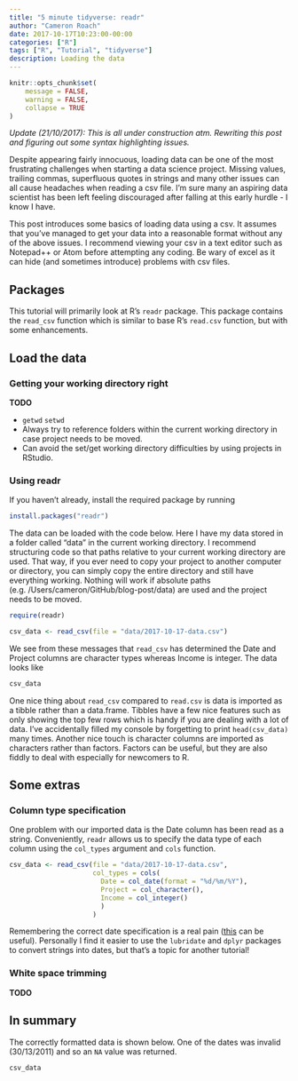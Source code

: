 ```yaml
---
title: "5 minute tidyverse: readr"
author: "Cameron Roach"
date: 2017-10-17T10:23:00-00:00
categories: ["R"]
tags: ["R", "Tutorial", "tidyverse"]
description: Loading the data
---
```


```r
knitr::opts_chunk$set(
	message = FALSE,
	warning = FALSE,
	collapse = TRUE
)
```



_Update (21/10/2017): This is all under construction atm. Rewriting this post and figuring out some syntax highlighting issues._

Despite appearing fairly innocuous, loading data can be one of the most frustrating challenges when starting a data science project. Missing values, trailing commas, superfluous quotes in strings and many other issues can all cause headaches when reading a csv file. I'm sure many an aspiring data scientist has been left feeling discouraged after falling at this early hurdle - I know I have.

This post introduces some basics of loading data using a csv. It assumes that you've managed to get your data into a reasonable format without any of the above issues. I recommend viewing your csv in a text editor such as Notepad++ or Atom before attempting any coding. Be wary of excel as it can hide (and sometimes introduce) problems with csv files.

## Packages

This tutorial will primarily look at R's `readr` package. This package contains the `read_csv` function which is similar to base R's `read.csv` function, but with some enhancements.

## Load the data

### Getting your working directory right

__TODO__

* `getwd` `setwd`
* Always try to reference folders within the current working directory in case project needs to be moved.
* Can avoid the set/get working directory difficulties by using projects in RStudio.

### Using readr

If you haven't already, install the required package by running

```r
install.packages("readr")
```

The data can be loaded with the code below. Here I have my data stored in a folder called "data" in the current working directory. I recommend structuring code so that paths relative to your current working directory are used. That way, if you ever need to copy your project to another computer or directory, you can simply copy the entire directory and still have everything working. Nothing will work if absolute paths (e.g. /Users/cameron/GitHub/blog-post/data) are used and the project needs to be moved.

```r
require(readr)
```

```r
csv_data <- read_csv(file = "data/2017-10-17-data.csv")
```

We see from these messages that `read_csv` has determined the Date and Project columns are character types whereas Income is integer. The data looks like

```r
csv_data
```

One nice thing about `read_csv` compared to `read.csv` is data is imported as a tibble rather than a data.frame. Tibbles have a few nice features such as only showing the top few rows which is handy if you are dealing with a lot of data. I've accidentally filled my console by forgetting to print `head(csv_data)` many times. Another nice touch is character columns are imported as characters rather than factors. Factors can be useful, but they are also fiddly to deal with especially for newcomers to R.

## Some extras

### Column type specification

One problem with our imported data is the Date column has been read as a string. Conveniently, `readr` allows us to specify the data type of each column using the `col_types` argument and `cols` function.

```r
csv_data <- read_csv(file = "data/2017-10-17-data.csv",
                     col_types = cols(
                       Date = col_date(format = "%d/%m/%Y"),
                       Project = col_character(),
                       Income = col_integer()
                       )
                     )
```

Remembering the correct date specification is a real pain ([this](http://strftime.net/) can be useful). Personally I find it easier to use the `lubridate` and `dplyr` packages to convert strings into dates, but that's a topic for another tutorial!


### White space trimming

__TODO__


## In summary

The correctly formatted data is shown below. One of the dates was invalid (30/13/2011) and so an `NA` value was returned.

```r
csv_data
```